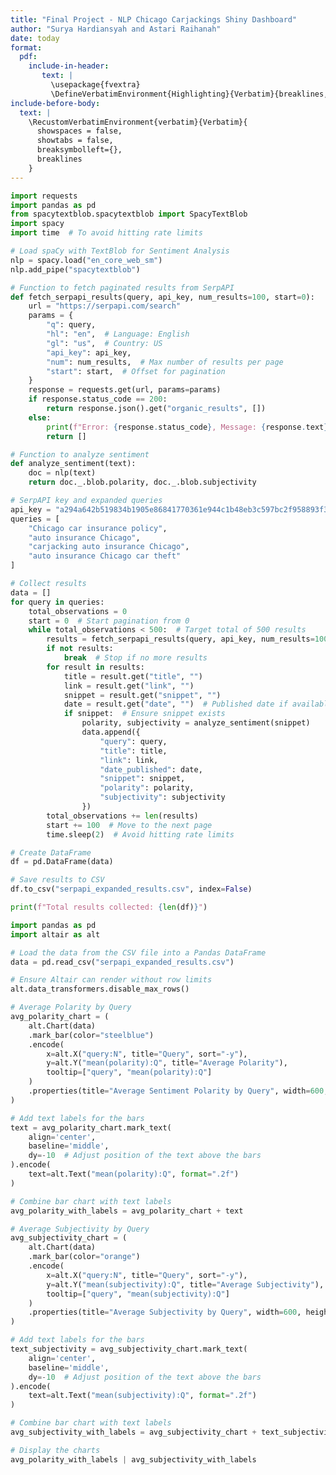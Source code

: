 ```yaml
---
title: "Final Project - NLP Chicago Carjackings Shiny Dashboard"
author: "Surya Hardiansyah and Astari Raihanah"
date: today
format: 
  pdf:
    include-in-header: 
       text: |
         \usepackage{fvextra}
         \DefineVerbatimEnvironment{Highlighting}{Verbatim}{breaklines,commandchars=\\\{\}}
include-before-body:
  text: |
    \RecustomVerbatimEnvironment{verbatim}{Verbatim}{
      showspaces = false,
      showtabs = false,
      breaksymbolleft={},
      breaklines
    }
---
```



```python
import requests
import pandas as pd
from spacytextblob.spacytextblob import SpacyTextBlob
import spacy
import time  # To avoid hitting rate limits

# Load spaCy with TextBlob for Sentiment Analysis
nlp = spacy.load("en_core_web_sm")
nlp.add_pipe("spacytextblob")

# Function to fetch paginated results from SerpAPI
def fetch_serpapi_results(query, api_key, num_results=100, start=0):
    url = "https://serpapi.com/search"
    params = {
        "q": query,
        "hl": "en",  # Language: English
        "gl": "us",  # Country: US
        "api_key": api_key,
        "num": num_results,  # Max number of results per page
        "start": start,  # Offset for pagination
    }
    response = requests.get(url, params=params)
    if response.status_code == 200:
        return response.json().get("organic_results", [])
    else:
        print(f"Error: {response.status_code}, Message: {response.text}")
        return []

# Function to analyze sentiment
def analyze_sentiment(text):
    doc = nlp(text)
    return doc._.blob.polarity, doc._.blob.subjectivity

# SerpAPI key and expanded queries
api_key = "a294a642b519834b1905e86841770361e944c1b48eb3c597bc2f958893f31a4b"
queries = [
    "Chicago car insurance policy",
    "auto insurance Chicago",
    "carjacking auto insurance Chicago",
    "auto insurance Chicago car theft"
]

# Collect results
data = []
for query in queries:
    total_observations = 0
    start = 0  # Start pagination from 0
    while total_observations < 500:  # Target total of 500 results
        results = fetch_serpapi_results(query, api_key, num_results=100, start=start)
        if not results:
            break  # Stop if no more results
        for result in results:
            title = result.get("title", "")
            link = result.get("link", "")
            snippet = result.get("snippet", "")
            date = result.get("date", "")  # Published date if available
            if snippet:  # Ensure snippet exists
                polarity, subjectivity = analyze_sentiment(snippet)
                data.append({
                    "query": query,
                    "title": title,
                    "link": link,
                    "date_published": date,
                    "snippet": snippet,
                    "polarity": polarity,
                    "subjectivity": subjectivity
                })
        total_observations += len(results)
        start += 100  # Move to the next page
        time.sleep(2)  # Avoid hitting rate limits

# Create DataFrame
df = pd.DataFrame(data)

# Save results to CSV
df.to_csv("serpapi_expanded_results.csv", index=False)

print(f"Total results collected: {len(df)}")

```


```python
import pandas as pd
import altair as alt

# Load the data from the CSV file into a Pandas DataFrame
data = pd.read_csv("serpapi_expanded_results.csv")

# Ensure Altair can render without row limits
alt.data_transformers.disable_max_rows()

# Average Polarity by Query 
avg_polarity_chart = (
    alt.Chart(data)
    .mark_bar(color="steelblue")
    .encode(
        x=alt.X("query:N", title="Query", sort="-y"),
        y=alt.Y("mean(polarity):Q", title="Average Polarity"),
        tooltip=["query", "mean(polarity):Q"]
    )
    .properties(title="Average Sentiment Polarity by Query", width=600, height=400)
)

# Add text labels for the bars
text = avg_polarity_chart.mark_text(
    align='center',
    baseline='middle',
    dy=-10  # Adjust position of the text above the bars
).encode(
    text=alt.Text("mean(polarity):Q", format=".2f")
)

# Combine bar chart with text labels
avg_polarity_with_labels = avg_polarity_chart + text

# Average Subjectivity by Query
avg_subjectivity_chart = (
    alt.Chart(data)
    .mark_bar(color="orange") 
    .encode(
        x=alt.X("query:N", title="Query", sort="-y"),
        y=alt.Y("mean(subjectivity):Q", title="Average Subjectivity"),
        tooltip=["query", "mean(subjectivity):Q"]
    )
    .properties(title="Average Subjectivity by Query", width=600, height=400)
)

# Add text labels for the bars
text_subjectivity = avg_subjectivity_chart.mark_text(
    align='center',
    baseline='middle',
    dy=-10  # Adjust position of the text above the bars
).encode(
    text=alt.Text("mean(subjectivity):Q", format=".2f")
)

# Combine bar chart with text labels
avg_subjectivity_with_labels = avg_subjectivity_chart + text_subjectivity

# Display the charts
avg_polarity_with_labels | avg_subjectivity_with_labels

```